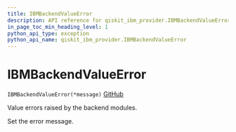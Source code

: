 ```yaml
---
title: IBMBackendValueError
description: API reference for qiskit_ibm_provider.IBMBackendValueError
in_page_toc_min_heading_level: 1
python_api_type: exception
python_api_name: qiskit_ibm_provider.IBMBackendValueError
---
```


# IBMBackendValueError

<span id="qiskit_ibm_provider.IBMBackendValueError" />

`IBMBackendValueError(*message)` [GitHub](https://github.com/qiskit/qiskit-ibm-provider/tree/stable/0.9/qiskit_ibm_provider/exceptions.py "view source code")

Value errors raised by the backend modules.

Set the error message.

